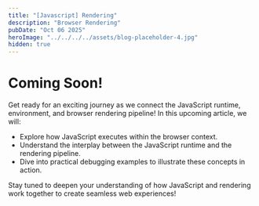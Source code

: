 ```yaml
---
title: "[Javascript] Rendering"
description: "Browser Rendering"
pubDate: "Oct 06 2025"
heroImage: "../../../../assets/blog-placeholder-4.jpg"
hidden: true
---
```


# Coming Soon!

Get ready for an exciting journey as we connect the JavaScript runtime, environment, and browser rendering pipeline! In this upcoming article, we will:
- Explore how JavaScript executes within the browser context.
- Understand the interplay between the JavaScript runtime and the rendering pipeline.
- Dive into practical debugging examples to illustrate these concepts in action.

Stay tuned to deepen your understanding of how JavaScript and rendering work together to create seamless web experiences!
